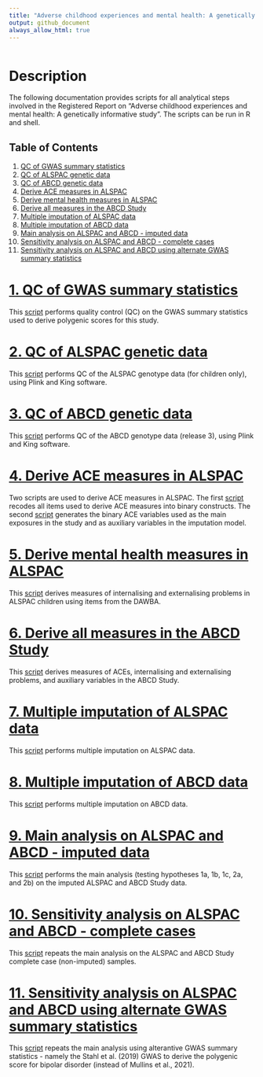 ```yaml
---
title: "Adverse childhood experiences and mental health: A genetically informative study"
output: github_document
always_allow_html: true
---
```


```r
```

# Description

The following documentation provides scripts for all analytical steps involved in the Registered Report on "Adverse childhood experiences and mental health: A genetically informative study". The scripts can be run in R and shell. 

## Table of Contents

1. [QC of GWAS summary statistics](#qc_sumstats)
2. [QC of ALSPAC genetic data](#qc_alspac)
3. [QC of ABCD genetic data](#qc_abcd)
4. [Derive ACE measures in ALSPAC](#ace_alspac)
5. [Derive mental health measures in ALSPAC](#mh_alspac)
6. [Derive all measures in the ABCD Study](#measures_abcd)
7. [Multiple imputation of ALSPAC data](#imputation_alspac)
8. [Multiple imputation of ABCD data](#imputation_abcd)
9. [Main analysis on ALSPAC and ABCD - imputed data](#main_analysis)
10. [Sensitivity analysis on ALSPAC and ABCD - complete cases](#complete_cases)
11. [Sensitivity analysis on ALSPAC and ABCD using alternate GWAS summary statistics](#stah_bipolarPGS)


# [1. QC of GWAS summary statistics](#qc_sumstats)

This [script](link) performs quality control (QC) on the GWAS summary statistics used to derive polygenic scores for this study.

# [2. QC of ALSPAC genetic data](#qc_alspac)

This [script](link) performs QC of the ALSPAC genotype data (for children only), using Plink and King software.

# [3. QC of ABCD genetic data](#qc_abcd)

This [script](link) performs QC of the ABCD genotype data (release 3), using Plink and King software.

# [4. Derive ACE measures in ALSPAC](#ace_alspac)

Two scripts are used to derive ACE measures in ALSPAC. The first [script](link) recodes all items used to derive ACE measures into binary constructs. The second [script](link) generates the binary ACE variables used as the main exposures in the study and as auxiliary variables in the imputation model.

# [5. Derive mental health measures in ALSPAC](#mh_alspac)

This [script](link) derives measures of internalising and externalising problems in ALSPAC children using items from the DAWBA. 

# [6. Derive all measures in the ABCD Study](#measures_abcd)

This [script](link) derives measures of ACEs, internalising and externalising problems, and auxiliary variables in the ABCD Study.

# [7. Multiple imputation of ALSPAC data](#imputation_alspac)

This [script](link) performs multiple imputation on ALSPAC data.

# [8. Multiple imputation of ABCD data](#imputation_abcd)

This [script](link) performs multiple imputation on ABCD data.

# [9. Main analysis on ALSPAC and ABCD - imputed data](#main_analysis)

This [script](link) performs the main analysis (testing hypotheses 1a, 1b, 1c, 2a, and 2b) on the imputed ALSPAC and ABCD Study data.

# [10. Sensitivity analysis on ALSPAC and ABCD - complete cases](#complete_cases)

This [script](link) repeats the main analysis on the ALSPAC and ABCD Study complete case (non-imputed) samples.

# [11. Sensitivity analysis on ALSPAC and ABCD using alternate GWAS summary statistics](#stah_bipolarPGS)

This [script](link) repeats the main analysis using alterantive GWAS summary statistics - namely the Stahl et al. (2019) GWAS to derive the polygenic score for bipolar disorder (instead of Mullins et al., 2021). 

